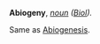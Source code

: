 '''Abiogeny''', ''[[noun (part of speech)|noun]]'' ''([[Biol (subject)|Biol]]).''

Same as [[Abiogenesis]].